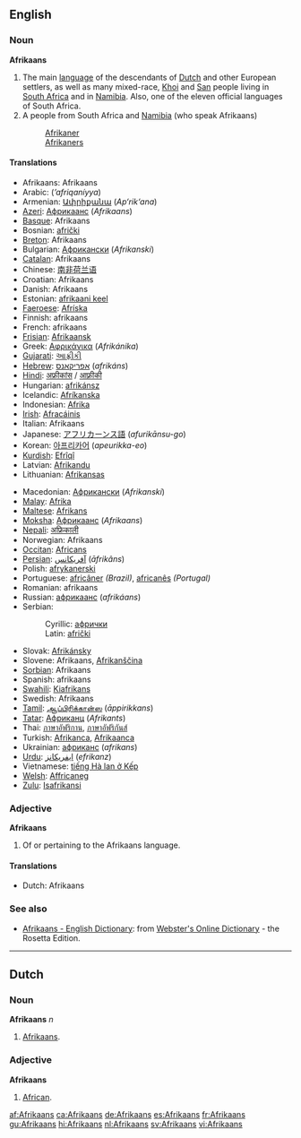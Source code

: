 ==English==

===Noun===
{{wikipedia}}
'''Afrikaans'''

# The main [[language]] of the descendants of [[Dutch]] and other European settlers, as well as many mixed-race, [[Khoi]] and [[San]] people living in [[South Africa]] and in [[Namibia]]. Also, one of the eleven official languages of South Africa.
# A people from South Africa and [[Namibia]] (who speak Afrikaans)
#: [[Afrikaner]]
#: [[Afrikaners]] {{p}}

====Translations====
{{top}}
*Afrikaans: Afrikaans
*Arabic: {{ARchar|[[أفريقانية]]}} (''’afriqaníyya'') {{f}}
*Armenian: [[Ափրիքանա]] (''Ap‘rik‘ana'')
*[[Azeri]]: [[Африкаанс]] (''Afrikaans'')
*[[Basque]]: Afrikaans
*Bosnian: [[afrički#Bosnian|afrički]] {{m}}
*[[Breton]]: Afrikaans
*Bulgarian: [[Африкански]] (''Afrikanski'')
*[[Catalan]]: Afrikaans
*Chinese: [[南非荷兰语]]
*Croatian: Afrikaans
*Danish: Afrikaans
*Estonian: [[afrikaani keel]]
*[[Faeroese]]: [[Afríska]]
*Finnish: afrikaans
*French: afrikaans {{m}}
*[[Frisian]]: [[Afrikaansk]]
*Greek: [[Αφρικάνικα]] (''Afrikánika'')
*[[Gujarati]]: [[આફ્રીકી]]
*[[Hebrew]]: [[אפריקאנס]] (''afrikáns'')
*[[Hindi]]: [[अफ्रीकांस]] / [[आफ़्रीकी]]
*Hungarian: [[afrikánsz]]
*Icelandic: [[Afríkanska]]
*Indonesian: [[Afrika]]
*[[Irish]]: [[Afracáinis]]
*Italian: Afrikaans
*Japanese: [[アフリカーンス語]] (''afurikānsu-go'')
*Korean: [[아프리카어]] (''apeurikka-eo'')
*[[Kurdish]]: [[Efrîqî]]
*Latvian: [[Afrikandu]]
*Lithuanian: [[Afrikansas]]
{{mid}}
*Macedonian: [[Африкански]] (''Afrikanski'')
*[[Malay]]: [[Afrika]]
*[[Maltese]]: [[Afrikans]]
*[[Moksha]]: [[Африкаанс]] (''Afrikaans'')
*[[Nepali]]: [[अफ्रिकाली]]
*Norwegian: Afrikaans
*[[Occitan]]: [[Africans]]
*[[Persian]]: [[آفريكانس]] (''āfrikâns'')
*Polish: [[afrykanerski]]
*Portuguese: [[africâner]] ''(Brazil)'', [[africanês]] ''(Portugal)''
*Romanian: afrikaans
*Russian: [[африкаанс]] (''afrikáans'') {{m}}
*Serbian:
*:Cyrillic: [[афрички#Serbian|афрички]] {{m}}
*:Latin: [[afrički#Serbian|afrički]] {{m}}
*Slovak: [[Afrikánsky]]
*Slovene: Afrikaans, [[Afrikanščina]]
*[[Sorbian]]: Afrikaans
*Spanish: afrikaans
*[[Swahili]]: [[Kiafrikans]]
*Swedish: Afrikaans
*[[Tamil]]: [[ஆப்பிரிக்கான்ஸ]] (''āppirikkans'')
*[[Tatar]]: [[Африканц]] (''Afrikants'')
*Thai: [[ภาษาอัฟริกาน]], [[ภาษาอัฟริกันส์]]
*Turkish: [[Afrikanca]], [[Afrikaanca]]
*Ukrainian: [[африканс]] (''afrikans'')
*[[Urdu]]: [[ايفريکانز]] (''efrikanz'')
*Vietnamese: [[tiếng Hà lan ở Kếp]]
*[[Welsh]]: [[Affricaneg]]
*[[Zulu]]: [[Isafrikansi]]
{{bottom}}

===Adjective===
'''Afrikaans'''
#Of or pertaining to the Afrikaans language.

====Translations====
*Dutch: Afrikaans

===See also===
{{interwiktionary|code=af}}
*[http://www.websters-online-dictionary.org/definition/Afrikaans-english/ Afrikaans - English Dictionary]: from [http://www.websters-online-dictionary.org Webster's Online Dictionary] - the Rosetta Edition.

----
==Dutch==
===Noun===
'''Afrikaans''' ''n''
# [[#English|Afrikaans]].

===Adjective===
'''Afrikaans'''
# [[African]].

[[af:Afrikaans]]
[[ca:Afrikaans]]
[[de:Afrikaans]]
[[es:Afrikaans]]
[[fr:Afrikaans]]
[[gu:Afrikaans]]
[[hi:Afrikaans]]
[[nl:Afrikaans]]
[[sv:Afrikaans]]
[[vi:Afrikaans]]